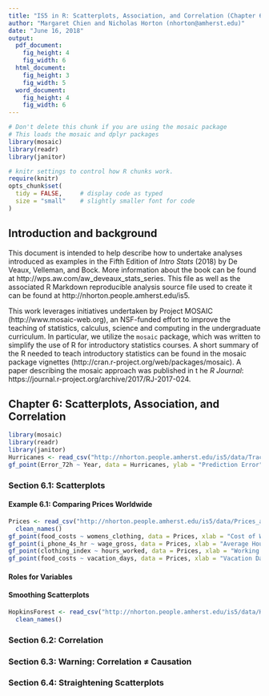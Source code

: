 ```yaml
---
title: "IS5 in R: Scatterplots, Association, and Correlation (Chapter 6)"
author: "Margaret Chien and Nicholas Horton (nhorton@amherst.edu)"
date: "June 16, 2018"
output: 
  pdf_document:
    fig_height: 4
    fig_width: 6
  html_document:
    fig_height: 3
    fig_width: 5
  word_document:
    fig_height: 4
    fig_width: 6
---
```



```r
# Don't delete this chunk if you are using the mosaic package
# This loads the mosaic and dplyr packages
library(mosaic)
library(readr)
library(janitor)
```

```r
# knitr settings to control how R chunks work.
require(knitr)
opts_chunk$set(
  tidy = FALSE,     # display code as typed
  size = "small"    # slightly smaller font for code
)
```

## Introduction and background 

This document is intended to help describe how to undertake analyses introduced 
as examples in the Fifth Edition of *Intro Stats* (2018) by De Veaux, Velleman, and Bock.
More information about the book can be found at http://wps.aw.com/aw_deveaux_stats_series.  This
file as well as the associated R Markdown reproducible analysis source file used to create it can be found at http://nhorton.people.amherst.edu/is5.

This work leverages initiatives undertaken by Project MOSAIC (http://www.mosaic-web.org), an NSF-funded effort to improve the teaching of statistics, calculus, science and computing in the undergraduate curriculum. In particular, we utilize the `mosaic` package, which was written to simplify the use of R for introductory statistics courses. A short summary of the R needed to teach introductory statistics can be found in the mosaic package vignettes (http://cran.r-project.org/web/packages/mosaic).  A paper describing the mosaic approach was published in t
he *R Journal*: https://journal.r-project.org/archive/2017/RJ-2017-024.

## Chapter 6: Scatterplots, Association, and Correlation

```r
library(mosaic)
library(readr)
library(janitor)
Hurricanes <- read_csv("http://nhorton.people.amherst.edu/is5/data/Tracking_hurricanes_2015.csv")
gf_point(Error_72h ~ Year, data = Hurricanes, ylab = "Prediction Error")
```

### Section 6.1: Scatterplots

#### Example 6.1: Comparing Prices Worldwide

```r
Prices <- read_csv("http://nhorton.people.amherst.edu/is5/data/Prices_and_Earnings.csv") %>%
  clean_names()
gf_point(food_costs ~ womens_clothing, data = Prices, xlab = "Cost of Women's Clothes", ylab = "Food Costs ($)")
gf_point(i_phone_4s_hr ~ wage_gross, data = Prices, xlab = "Average Hourly Wage", ylab = "Hours to Earn an iPhone 4S")
gf_point(clothing_index ~ hours_worked, data = Prices, xlab = "Working Hours", ylab = "Clothes Index")
gf_point(food_costs ~ vacation_days, data = Prices, xlab = "Vacation Days (per year)", ylab = "Food Costs ($)")
```

#### Roles for Variables

#### Smoothing Scatterplots

```r
HopkinsForest <- read_csv("http://nhorton.people.amherst.edu/is5/data/Hopkins_Forest.csv") %>%
  clean_names()
```

### Section 6.2: Correlation

### Section 6.3: Warning: Correlation $\neq$ Causation

### Section 6.4: Straightening Scatterplots